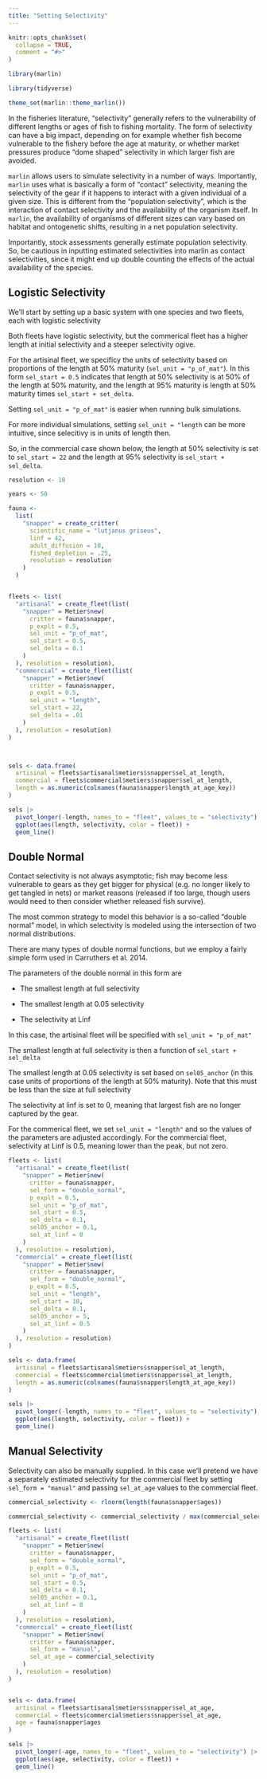 ```yaml
---
title: "Setting Selectivity"
---
```


```r
knitr::opts_chunk$set(
  collapse = TRUE,
  comment = "#>"
)
```

```r
library(marlin)

library(tidyverse)

theme_set(marlin::theme_marlin())
```

In the fisheries literature, "selectivity" generally refers to the vulnerability of different lengths or ages of fish to fishing mortality. The form of selectivity can have a big impact, depending on for example whether fish become vulnerable to the fishery before the age at maturity, or whether market pressures produce "dome shaped" selectivity in which larger fish are avoided. 

`marlin` allows users to simulate selectivity in a number of ways. Importantly, `marlin` uses what is basically a form of "contact" selectivity, meaning the selectivity of the gear if it happens to interact with a given individual of a given size. This is different from the "population selectivity", which is the interaction of contact selectivity and the availability of the organism itself. In `marlin`, the availability of organisms of different sizes can vary based on habitat and ontogenetic shifts, resulting in a net population selectivity. 

Importantly, stock assessments generally estimate population selectivity. So, be cautious in inputting estimated selectivities into marlin as contact selectivities, since it might end up double counting the effects of the actual availability of the species. 


## Logistic Selectivity

We'll start by setting up a basic system with one species and two fleets, each with logistic selectivity

Both fleets have logistic selectivity, but the commerical fleet has a higher length at initial selectivity and a steeper selectivity ogive. 

For the artisinal fleet, we specificy the units of selectivity based on proportions of the length at 50% maturity (`sel_unit = "p_of_mat"`). In this form `sel_start = 0.5` indicates that length at 50% selectivity is at 50% of the length at 50% maturity, and the length at 95% maturity is length at 50% maturity times `sel_start + set_delta`. 


Setting `sel_unit = "p_of_mat"` is easier when running bulk simulations. 

For more individual simulations, setting `sel_unit = "length` can be more intuitive, since selecitivy is in units of length then. 

So, in the commercial case shown below, the length at 50% selectivity is set to `sel_start = 22` and the length at 95% selectivity is `sel_start + sel_delta`. 

```r
resolution <- 10

years <- 50

fauna <-
  list(
    "snapper" = create_critter(
      scientific_name = "lutjanus griseus",
      linf = 42,
      adult_diffusion = 10,
      fished_depletion = .25,
      resolution = resolution
    )
  )


fleets <- list(
  "artisanal" = create_fleet(list(
    "snapper" = Metier$new(
      critter = fauna$snapper,
      p_explt = 0.5,
      sel_unit = "p_of_mat",
      sel_start = 0.5,
      sel_delta = 0.1
    )
  ), resolution = resolution),
  "commercial" = create_fleet(list(
    "snapper" = Metier$new(
      critter = fauna$snapper,
      p_explt = 0.5,
      sel_unit = "length",
      sel_start = 22,
      sel_delta = .01
    )
  ), resolution = resolution)
)



sels <- data.frame(
  artisinal = fleets$artisanal$metiers$snapper$sel_at_length,
  commercial = fleets$commercial$metiers$snapper$sel_at_length,
  length = as.numeric(colnames(fauna$snapper$length_at_age_key))
)

sels |>
  pivot_longer(-length, names_to = "fleet", values_to = "selectivity") |>
  ggplot(aes(length, selectivity, color = fleet)) +
  geom_line()
```

## Double Normal

Contact selectivity is not always asymptotic; fish may become less vulnerable to gears as they get bigger for physical (e.g. no longer likely to get tangled in nets) or market reasons (released if too large, though users would need to then consider whether released fish survive). 

The most common strategy to model this behavior is a so-called "double normal" model, in which selectivity is modeled using the intersection of two normal distributions. 

There are many types of double normal functions, but we employ a fairly simple form used in Carruthers et al. 2014. 

The parameters of the double normal in this form are 

- The smallest length at full selectivity

- The smallest length at 0.05 selectivity

- The selectivity at Linf

In this case, the artisinal fleet will be specified with `sel_unit = "p_of_mat"`

The smallest length at full selectivity is then a function of `sel_start + sel_delta`

The smallest length at 0.05 selectivity is set based on `sel05_anchor` (in this case units of proportions of the length at 50% maturity). Note that this must be less than the size at full selectivity

The selectivity at linf is set to 0, meaning that largest fish are no longer captured by the gear. 

For the commerical fleet, we set `sel_unit = "length"` and so the values of the parameters are adjusted accordingly. For the commercial fleet, selectivity at Linf is 0.5, meaning lower than the peak, but not zero. 

```r
fleets <- list(
  "artisanal" = create_fleet(list(
    "snapper" = Metier$new(
      critter = fauna$snapper,
      sel_form = "double_normal",
      p_explt = 0.5,
      sel_unit = "p_of_mat",
      sel_start = 0.5,
      sel_delta = 0.1,
      sel05_anchor = 0.1,
      sel_at_linf = 0
    )
  ), resolution = resolution),
  "commercial" = create_fleet(list(
    "snapper" = Metier$new(
      critter = fauna$snapper,
      sel_form = "double_normal",
      p_explt = 0.5,
      sel_unit = "length",
      sel_start = 10,
      sel_delta = 0.1,
      sel05_anchor = 5,
      sel_at_linf = 0.5
    )
  ), resolution = resolution)
)

sels <- data.frame(
  artisinal = fleets$artisanal$metiers$snapper$sel_at_length,
  commercial = fleets$commercial$metiers$snapper$sel_at_length,
  length = as.numeric(colnames(fauna$snapper$length_at_age_key))
)

sels |>
  pivot_longer(-length, names_to = "fleet", values_to = "selectivity") |>
  ggplot(aes(length, selectivity, color = fleet)) +
  geom_line()
```

## Manual Selectivity

Selectivity can also be manually supplied. In this case we'll pretend we have a separately estimated selectivity for the commercial fleet by setting `sel_form = "manual"` and passing `sel_at_age` values to the commercial fleet. 

```r
commercial_selectivity <- rlnorm(length(fauna$snapper$ages))

commercial_selectivity <- commercial_selectivity / max(commercial_selectivity)

fleets <- list(
  "artisanal" = create_fleet(list(
    "snapper" = Metier$new(
      critter = fauna$snapper,
      sel_form = "double_normal",
      p_explt = 0.5,
      sel_unit = "p_of_mat",
      sel_start = 0.5,
      sel_delta = 0.1,
      sel05_anchor = 0.1,
      sel_at_linf = 0
    )
  ), resolution = resolution),
  "commercial" = create_fleet(list(
    "snapper" = Metier$new(
      critter = fauna$snapper,
      sel_form = "manual",
      sel_at_age = commercial_selectivity
    )
  ), resolution = resolution)
)


sels <- data.frame(
  artisinal = fleets$artisanal$metiers$snapper$sel_at_age,
  commercial = fleets$commercial$metiers$snapper$sel_at_age,
  age = fauna$snapper$ages
)

sels |>
  pivot_longer(-age, names_to = "fleet", values_to = "selectivity") |>
  ggplot(aes(age, selectivity, color = fleet)) +
  geom_line()
```


